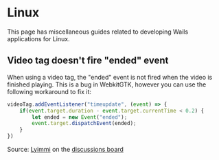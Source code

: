 
# Linux

This page has miscellaneous guides related to developing Wails applications for Linux.

## Video tag doesn't fire "ended" event

When using a video tag, the "ended" event is not fired when the video is finished playing. This is a bug
in WebkitGTK, however you can use the following workaround to fix it:

```js
videoTag.addEventListener("timeupdate", (event) => {
    if(event.target.duration - event.target.currentTime < 0.2) {
        let ended = new Event("ended");
        event.target.dispatchEvent(ended);
    }
})
```
Source: [Lyimmi](https://github.com/Lyimmi) on the
[discussions board](https://github.com/frankfang/wails/issues/1729#issuecomment-1212291275)
